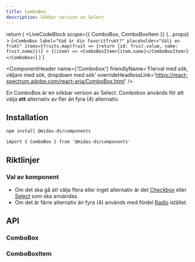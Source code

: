 ```yaml
---
title: ComboBox
description: Sökbar version av Select
---
```



  return (
    <LiveCodeBlock
      scope={{ ComboBox, ComboBoxItem }}
      {...props}
    >
      {`<ComboBox
          label="Vad är din favoritfrukt?"
          placeholder="Välj en frukt"
          items={fruits.map(fruit => {return {id: fruit.value, name: fruit.name}})}
        >
          {(item) => <ComboBoxItem>{item.name}</ComboBoxItem>}
      </ComboBox>`}
    </LiveCodeBlock>
  )
}

<ComponentHeader
  name={'Combobox'}
  friendlyName='Flerval med sök, väljare med sök, dropdown med sök'
  overrideHeadlessLink='https://react-spectrum.adobe.com/react-aria/ComboBox.html'
/>

En ComboBox är en sökbar version av Select. Combobox används för att välja **ett** alternativ av fler än fyra (4) alternativ.

<Example hideCode />

## Installation

```bash npm2yarn
npm install @midas-ds/components
```

```tsx
import { ComboBox } from '@midas-ds/components'
```

<Example hideExample />

## Riktlinjer

### Val av komponent

- Om det ska gå att välja flera eller inget alternativ är det [Checkbox](./checkbox.mdx) eller [Select](./select.mdx) som ska användas.
- Om det är färre alternativ än fyra (4) används med fördel [Radio](./radio.mdx) istället.

## API

### ComboBox

<PropTable name='ComboBox' />

### ComboBoxItem

<PropTable
  name='ComboBoxItem'
  defaultOpen={false}
/>
